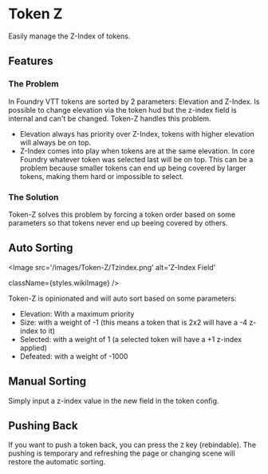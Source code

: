 
# Token Z

<ModuleInfo/>

Easily manage the Z-Index of tokens.

## Features

### The Problem

In Foundry VTT tokens are sorted by 2 parameters: Elevation and Z-Index. Is possible to change elevation via the token hud but the z-index field is internal and can't be changed. Token-Z handles this problem.

- Elevation always has priority over Z-Index, tokens with higher elevation will always be on top.
- Z-Index comes into play when tokens are at the same elevation. In core Foundry whatever token was selected last will be on top. This can be a problem because smaller tokens can end up being covered by larger tokens, making them hard or impossible to select.

### The Solution

Token-Z solves this problem by forcing a token order based on some parameters so that tokens never end up beeing covered by others.

## Auto Sorting

<Image
  src='/images/Token-Z/Tzindex.png'
  alt='Z-Index Field'
  
  
  className={styles.wikiImage}
/>

Token-Z is opinionated and will auto sort based on some parameters:

- Elevation: With a maximum priority
- Size: with a weight of -1 (this means a token that is 2x2 will have
  a -4 z-index to it)
- Selected: with a weight of 1 (a selected token will have a +1 z-index
  applied)
- Defeated: with a weight of -1000

## Manual Sorting

Simply input a z-index value in the new field in the token config.

## Pushing Back

If you want to push a token back, you can press the `Z` key (rebindable). The pushing is temporary and refreshing the page or changing scene will restore the automatic sorting.
